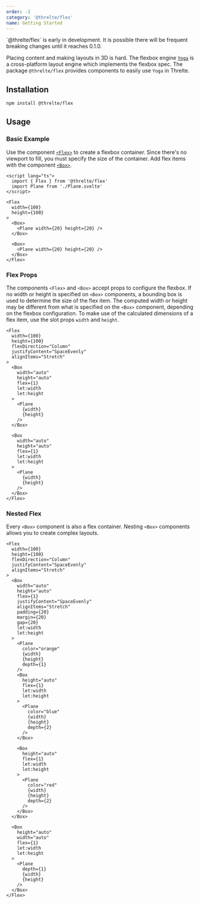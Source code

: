 ```yaml
---
order: -2
category: '@threlte/flex'
name: Getting Started
---
```


<Tip type="experimental">
  `@threlte/flex` is early in development. It is possible there will be frequent breaking changes
  until it reaches 0.1.0.
</Tip>

Placing content and making layouts in 3D is hard. The flexbox engine
[`Yoga`](https://yogalayout.com/) is a cross-platform layout engine which
implements the flexbox spec. The package `@threlte/flex` provides components to
easily use `Yoga` in Threlte.

<Example
  path="flex/examples"
  iframe
/>

## Installation

```bash
npm install @threlte/flex
```

## Usage

### Basic Example

Use the component [`<Flex>`](/docs/reference/flex/flex) to create a flexbox
container. Since there's no viewport to fill, you must specify the size of the
container. Add flex items with the component [`<Box>`](/docs/reference/flex/box).

```svelte
<script lang="ts">
  import { Flex } from '@threlte/flex'
  import Plane from './Plane.svelte'
</script>

<Flex
  width={100}
  height={100}
>
  <Box>
    <Plane width={20} height={20} />
  </Box>

  <Box>
    <Plane width={20} height={20} />
  </Box>
</Flex>
```

### Flex Props

The components `<Flex>` and `<Box>` accept props to configure the flexbox. If no
width or height is specified on `<Box>` components, a bounding box is used to
determine the size of the flex item. The computed width or height may be
different from what is specified on the `<Box>` component, depending on the
flexbox configuration. To make use of the calculated dimensions of a flex item, use the slot props `width` and `height`.

```svelte
<Flex
  width={100}
  height={100}
  flexDirection="Column"
  justifyContent="SpaceEvenly"
  alignItems="Stretch"
>
  <Box
    width="auto"
    height="auto"
    flex={1}
    let:width
    let:height
  >
    <Plane
      {width}
      {height}
    />
  </Box>

  <Box
    width="auto"
    height="auto"
    flex={1}
    let:width
    let:height
  >
    <Plane
      {width}
      {height}
    />
  </Box>
</Flex>
```

### Nested Flex

Every `<Box>` component is also a flex container. Nesting `<Box>` components
allows you to create complex layouts.

```svelte
<Flex
  width={100}
  height={100}
  flexDirection="Column"
  justifyContent="SpaceEvenly"
  alignItems="Stretch"
>
  <Box
    width="auto"
    height="auto"
    flex={1}
    justifyContent="SpaceEvenly"
    alignItems="Stretch"
    padding={20}
    margin={20}
    gap={20}
    let:width
    let:height
  >
    <Plane
      color="orange"
      {width}
      {height}
      depth={1}
    />
    <Box
      height="auto"
      flex={1}
      let:width
      let:height
    >
      <Plane
        color="blue"
        {width}
        {height}
        depth={2}
      />
    </Box>

    <Box
      height="auto"
      flex={1}
      let:width
      let:height
    >
      <Plane
        color="red"
        {width}
        {height}
        depth={2}
      />
    </Box>
  </Box>

  <Box
    height="auto"
    width="auto"
    flex={1}
    let:width
    let:height
  >
    <Plane
      depth={1}
      {width}
      {height}
    />
  </Box>
</Flex>
```
